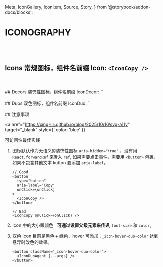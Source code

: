  Meta,
  IconGallery,
  IconItem,
  Source,
  Story,
} from '@storybook/addon-docs/blocks';




<Meta title="Iconography" />

# ICONOGRAPHY

<br />
<br />

## Icons 常规图标，组件名前缀 Icon: `<IconCopy />`

<IconGallery>
  <IconItem name="Close">
    <IconClose />
  </IconItem>
  <IconItem name="CloseCircle">
    <IconCloseCircle />
  </IconItem>
  <IconItem name="Copy">
    <IconCopy />
  </IconItem>
  <IconItem name="Delete">
    <IconDelete />
  </IconItem>
  <IconItem name="Dislike">
    <IconDislike />
  </IconItem>
  <IconItem name="Edit">
    <IconEdit />
  </IconItem>
  <IconItem name="EditBlock">
    <IconEditBlock />
  </IconItem>
  <IconItem name="ExternalLink">
    <IconExternalLink />
  </IconItem>
  <IconItem name="Ellipsis">
    <IconEllipsis />
  </IconItem>
  <IconItem name="Expand">
    <IconExpand />
  </IconItem>
  <IconItem name="GuideBook">
    <IconGuideBook />
  </IconItem>
  <IconItem name="InternalLink">
    <IconInternalLink />
  </IconItem>
  <IconItem name="KeyIdentity">
    <IconKeyIdentity />
  </IconItem>
  <IconItem name="KeyIdentityGrant">
    <IconKeyIdentityGrant />
  </IconItem>
  <IconItem name="KeyIdentityRevoke">
    <IconKeyIdentityRevoke />
  </IconItem>
  <IconItem name="KeySecurity">
    <IconKeySecurity />
  </IconItem>
  <IconItem name="Like">
    <IconLike />
  </IconItem>
  <IconItem name="Loading">
    <IconLoading />
  </IconItem>
  <IconItem name="MinusCircle">
    <IconMinusCircle />
  </IconItem>
  <IconItem name="Plus">
    <IconPlus />
  </IconItem>
  <IconItem name="PlusCircle">
    <IconPlusCircle />
  </IconItem>
  <IconItem name="Right">
    <IconRight />
  </IconItem>
  <IconItem name="Setting">
    <IconSetting />
  </IconItem>
  <IconItem name="Share">
    <IconShare />
  </IconItem>
  <IconItem name="Spark">
    <IconSpark />
  </IconItem>
  <IconItem name="Sync">
    <IconSync />
  </IconItem>
  <IconItem name="Warning">
    <IconWarning />
  </IconItem>
</IconGallery>

<br />
<br />
## Decors 装饰性图标，组件名前缀 IconDecor: `<IconDecorHot />`

<IconGallery>
  <IconItem name="ApiAgent">
    <IconDecorApiAgent />
  </IconItem>
  <IconItem name="ApiWorkflow">
    <IconDecorApiWorkflow />
  </IconItem>
  <IconItem name="Hot">
    <IconDecorHot />
  </IconItem>
  <IconItem name="Make">
    <IconDecorMake />
  </IconItem>
</IconGallery>

<br />
<br />
## Duos 双色图标，组件名前缀 IconDuo: `<IconDuoAgent />`

<IconGallery>
  <IconItem name="Agent">
    <IconDuoAgent className="_icon-hover-duo-color" />
  </IconItem>
  <IconItem name="Credential">
    <IconDuoCredential className="_icon-hover-duo-color" />
  </IconItem>
  <IconItem name="Credit">
    <IconDuoCredit className="_icon-hover-duo-color" />
  </IconItem>
  <IconItem name="Dashboard">
    <IconDuoDashboard className="_icon-hover-duo-color" />
  </IconItem>
  <IconItem name="Eye">
    <IconDuoEye className="_icon-hover-duo-color" />
  </IconItem>
  <IconItem name="Home">
    <IconDuoHome className="_icon-hover-duo-color" />
  </IconItem>
  <IconItem name="Integration">
    <IconDuoIntegration className="_icon-hover-duo-color" />
  </IconItem>
  <IconItem name="Log">
    <IconDuoLog className="_icon-hover-duo-color" />
  </IconItem>
  <IconItem name="MirrorImage">
    <IconDuoMirrorImage className="_icon-hover-duo-color" />
  </IconItem>
  <IconItem name="Plan">
    <IconDuoPlan className="_icon-hover-duo-color" />
  </IconItem>
  <IconItem name="Play">
    <IconDuoPlay className="_icon-hover-duo-color" />
  </IconItem>
  <IconItem name="Template">
    <IconDuoTemplate className="_icon-hover-duo-color" />
  </IconItem>
  <IconItem name="Workflow">
    <IconDuoWorkflow className="_icon-hover-duo-color" />
  </IconItem>
</IconGallery>

<br />
<br />
## 注意事项

<a
  href="https://xing-lin.github.io/blog/2025/10/16/svg-a11y"
  target="_blank"
  style={{ color: 'blue' }}
>
  <span>可访问性最佳实践</span>
</a>

1. 图标默认作为无语义的装饰性图标 `aria-hidden="true"` ，没有用 `React.forwardRef` 来传入 `ref`, 如果需要点击事件，需要用 `<button>` 包裹，如果不包含其他文本 button 要添加 `aria-label`。

   ```tsx
   // Good
   <button
     type="button"
     aria-label="Copy"
     onClick={onClick}
   >
     <IconCopy />
   </button>

   // Bad
   <IconCopy onClick={onClick} />
   ```

2. Icon 中的大小跟颜色，**可通过设置父级元素来传递**, `font-size` 和 `color`。
3. 双色 Icon 目前是黑色 + 绿色，hover 可添加 `._icon-hover-duo-color` 达到悬浮时改色的效果。

   ```tsx
   <button className="_icon-hover-duo-color">
     <IconDuoAgent {...args} />
   </button>
   ```

```

```
